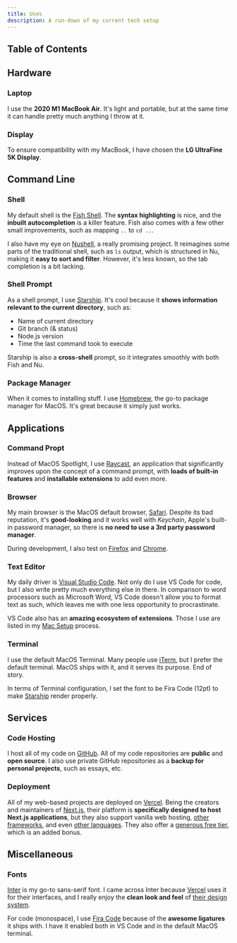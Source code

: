 ```yaml
---
title: Uses
description: A run-down of my current tech setup
---
```


## Table of Contents

## Hardware

### Laptop

I use the **2020 M1 MacBook Air**. It's light and portable, but at the same time it can handle pretty much anything I throw at it.

### Display

To ensure compatibility with my MacBook, I have chosen the **LG UltraFine 5K Display**.

## Command Line

### Shell

My default shell is the [Fish Shell](https://fishshell.com). The **syntax highlighting** is nice, and the **inbuilt autocompletion** is a killer feature. Fish also comes with a few other small improvements, such as mapping `..` to `cd ..`.

I also have my eye on [Nushell](https://www.nushell.sh), a really promising project. It reimagines some parts of the traditional shell, such as `ls` output, which is structured in Nu, making it **easy to sort and filter**. However, it's less known, so the tab completion is a bit lacking.

### Shell Prompt

As a shell prompt, I use [Starship](https://starship.rs). It's cool because it **shows information relevant to the current directory**, such as:

- Name of current directory
- Git branch (& status)
- Node.js version
- Time the last command took to execute

Starship is also a **cross-shell** prompt, so it integrates smoothly with both Fish and Nu.

### Package Manager

When it comes to installing stuff. I use [Homebrew](https://brew.sh), the go-to package manager for MacOS. It's great because it simply just works.

## Applications

### Command Propt

Instead of MacOS Spotlight, I use [Raycast](https://www.raycast.com), an application that significantly improves upon the concept of a command prompt, with **loads of built-in features** and **installable extensions** to add even more.

### Browser

My main browser is the MacOS default browser, [Safari](https://www.apple.com/safari/). Despite its bad reputation, it's **good-looking** and it works well with _Keychain_, Apple's built-in password manager, so there is **no need to use a 3rd party password manager**.

During development, I also test on [Firefox](https://www.mozilla.org/en-US/firefox/) and [Chrome](https://www.google.com/chrome/).

### Text Editor

My daily driver is [Visual Studio Code](https://code.visualstudio.com). Not only do I use VS Code for code, but I also write pretty much everything else in there. In comparison to word processors such as Microsoft Word, VS Code doesn't allow you to format text as such, which leaves me with one less opportunity to procrastinate.

VS Code also has an **amazing ecosystem of extensions**. Those I use are listed in my [Mac Setup](/mac-setup) process.

### Terminal

I use the default MacOS Terminal. Many people use [iTerm](https://iterm2.com), but I prefer the default terminal. MacOS ships with it, and it serves its purpose. End of story.

In terms of Terminal configuration, I set the font to be Fira Code (12pt) to make [Starship](#shell-prompt) render properly.

## Services

### Code Hosting

I host all of my code on [GitHub](https://github.com). All of my code repositories are **public** and **open source**. I also use private GitHub repositories as a **backup for personal projects**, such as essays, etc.

### Deployment

All of my web-based projects are deployed on [Vercel](https://vercel.com). Being the creators and maintainers of [Next.js](https://nextjs.org), their platform is **specifically designed to host Next.js applications**, but they also support vanilla web hosting, [other frameworks](https://vercel.com/new/templates), and even [other languages](https://vercel.com/docs/serverless-functions/supported-languages). They also offer a [generous free tier](https://vercel.com/pricing), which is an added bonus.

## Miscellaneous

### Fonts

[Inter](https://rsms.me/inter/) is my go-to sans-serif font. I came across Inter because [Vercel](https://vercel.com) uses it for their interfaces, and I really enjoy the **clean look and feel** of [their design system](https://vercel.com/design).

For code (monospace), I use [Fira Code](https://github.com/tonsky/FiraCode) because of the **awesome ligatures** it ships with. I have it enabled both in VS Code and in the default MacOS terminal.

